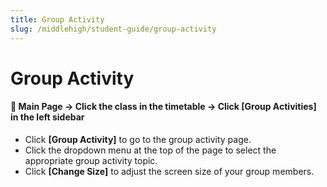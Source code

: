 ```yaml
---
title: Group Activity
slug: /middlehigh/student-guide/group-activity
---
```



# Group Activity

#### 📍 Main Page → Click the class in the timetable → Click [Group Activities] in the left sidebar

- Click **\[Group Activity]** to go to the group activity page.
- Click the dropdown menu at the top of the page to select the appropriate group activity topic.
- Click **\[Change Size]** to adjust the screen size of your group members.
